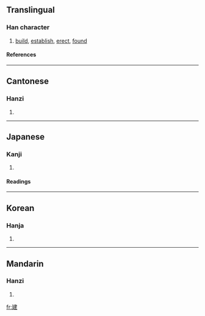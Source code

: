 ==Translingual==
===Han character===
{{Han char|rn=54|rad=廴|as=06|sn=9|four=1540<sub>0</sub>|canj=弓大中手 (NKLQ)}}
# [[build]], [[establish]], [[erect]], [[found]]
====References====
{{Han ref|kx=0353.040|dkj=09574|dj=0667.050|hdz=10404.100|uh=5EFA|ud=24314|bh=ABD8|bd=43992}}
----
==Cantonese==
===Hanzi===
{{yue-hanzi|jyut=|y=gin3}}
# {{defn|Cantonese}}
----
==Japanese==
===Kanji===
{{ja-kanji|grade=4|rs=廴06}}
# {{defn|Japanese}}
====Readings====
{{ja-readings|on=[[けん]] (ken), [[こん]] (kon)
|kun=[[たてる]] (tateru)
}}
----
==Korean==
===Hanja===
{{ko-hanja|hangeul=건|rv=geon|mr=kŏn}}
# {{defn|Korean}}
----
==Mandarin==
===Hanzi===
{{cmn-hanzi|pin=[[jiàn]] ([[jian4]]), [[niàn]] ([[nian4]])|wg=chien<sup>4</sup>, nien<sup>4</sup>}}
# {{defn|Mandarin}}

[[fr:建]]